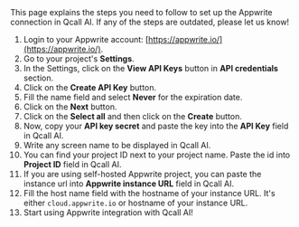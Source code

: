 
<Info>
    This page explains the steps you need to follow to set up the Appwrite
    connection in Qcall AI. If any of the steps are outdated, please let us know!
</Info>

1. Login to your Appwrite account: [https://appwrite.io/](https://appwrite.io/).
2. Go to your project's **Settings**.
3. In the Settings, click on the **View API Keys** button in **API credentials** section.
4. Click on the **Create API Key** button.
5. Fill the name field and select **Never** for the expiration date.
6. Click on the **Next** button.
7. Click on the **Select all** and then click on the **Create** button.
8. Now, copy your **API key secret** and paste the key into the **API Key** field in Qcall AI.
9. Write any screen name to be displayed in Qcall AI.
10. You can find your project ID next to your project name. Paste the id into **Project ID** field in Qcall AI.
11. If you are using self-hosted Appwrite project, you can paste the instance url into **Appwrite instance URL** field in Qcall AI.
12. Fill the host name field with the hostname of your instance URL. It's either `cloud.appwrite.io` or hostname of your instance URL.
13. Start using Appwrite integration with Qcall AI!
